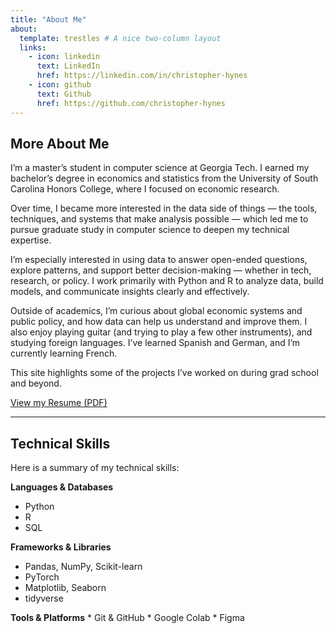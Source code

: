 ```yaml
---
title: "About Me"
about:
  template: trestles # A nice two-column layout
  links:
    - icon: linkedin
      text: LinkedIn
      href: https://linkedin.com/in/christopher-hynes
    - icon: github
      text: Github
      href: https://github.com/christopher-hynes
---
```


## More About Me

I’m a master’s student in computer science at Georgia Tech. I earned my bachelor’s degree in economics and statistics from the University of South Carolina Honors College, where I focused on economic research.

Over time, I became more interested in the data side of things — the tools, techniques, and systems that make analysis possible — which led me to pursue graduate study in computer science to deepen my technical expertise.

I’m especially interested in using data to answer open-ended questions, explore patterns, and support better decision-making — whether in tech, research, or policy. I work primarily with Python and R to analyze data, build models, and communicate insights clearly and effectively.

Outside of academics, I’m curious about global economic systems and public policy, and how data can help us understand and improve them. I also enjoy playing guitar (and trying to play a few other instruments), and studying foreign languages. I’ve learned Spanish and German, and I’m currently learning French.

This site highlights some of the projects I’ve worked on during grad school and beyond.

[View my Resume (PDF)](resume.pdf)

---

## Technical Skills

Here is a summary of my technical skills:

**Languages & Databases**

* Python
* R
* SQL

**Frameworks & Libraries**

* Pandas, NumPy, Scikit-learn
* PyTorch
* Matplotlib, Seaborn
* tidyverse

**Tools & Platforms**
* Git & GitHub
* Google Colab
* Figma
